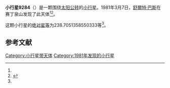 {{Infobox planet
| bgcolour = #FFFFC0
| name = 9284
| symbol = 
| image = 
| caption = 
| discovery = yes
| discovery_ref = 
| discoverer = [[舒爾特·巴斯|舒爾特·巴斯]]
| discovery_site = [[赛丁泉山|赛丁泉山]] 
| discovered = 1981年3月7日
| designations = yes
| mp_name = 
| named_after = 
| alt_names = 
| mp_category = [[主带小行星|主带小行星]]
| orbit_ref = <ref name="a">[http://ssd.jpl.nasa.gov/sbdb.cgi?sstr=9284 9284] {{Wayback|url=http://ssd.jpl.nasa.gov/sbdb.cgi?sstr=9284 |date=20201124034952 }}，小行星數據庫瀏覽器（JPL Small-Body Database Browser）－[[美国国家航空航天局|美国国家航空航天局]]喷气推进实验室</ref>
| epoch = 2456400.5 (2013年4月18日更新)
| aphelion = {{convert|3.007135728906062|AU|km|3|abbr=on|lk=out}}
| perihelion = {{convert|2.875835244368106|AU|km|3|abbr=on}}
| semimajor = {{convert|2.941485486637084|AU|km|3|abbr=on}}
| eccentricity = 0.022318737
| period = 1842.673931 [[日|日]]<br />5.04[[儒略年|儒略年]]
| avg_speed = 
| inclination = 9.417370097868364
| asc_node = 167.2122666874107
| mean_anomaly = 
| arg_peri = 238.7051358550333
| satellites = 
| physical_characteristics = yes
| dimensions = 
| mass = 
| density = 
| surface_grav = 
| escape_velocity = 
| sidereal_day = 
| axial_tilt = 
| pole_ecliptic_lat = 
| pole_ecliptic_lon = 
| albedo = 
| temperatures= 
| temp_name1 = 
| mean_temp_1 = 
| max_temp_1 = 
| temp_name2 = 
| max_temp_2 = 
| spectral_type = 
| abs_magnitude = 238.7051358550333
}}

'''小行星9284'''（{{lang-en|9284}}）是一颗围绕[[太阳|太阳]][[公转|公转]]的[[小行星|小行星]]。1981年3月7日，[[舒爾特·巴斯|舒爾特·巴斯]]在赛丁泉山发现了此天体<ref name="a" /><ref>{{cite news|title=小行星列表|url=http://cfa-www.harvard.edu/iau/lists/NumberedMPs.txt|accessdate=2013-07-08|newspaper=哈佛大学|archive-date=2008-05-17|archive-url=https://web.archive.org/web/20080517010638/http://cfa-www.harvard.edu/iau/lists/NumberedMPs.txt|dead-url=no}}</ref>。

这颗小行星的[[绝对星等|绝对星等]]为238.7051358550333等<ref name="a" />。

==参考文献==
{{reflist}}
{{Minor Planet Number|[[小行星9283|小行星9283]]|[[小行星9285|小行星9285]]}}

{{小天体}}

[[Category:小行星带天体|Category:小行星带天体]]
[[Category:1981年发现的小行星|Category:1981年发现的小行星]]

{{asteroid-stub}}